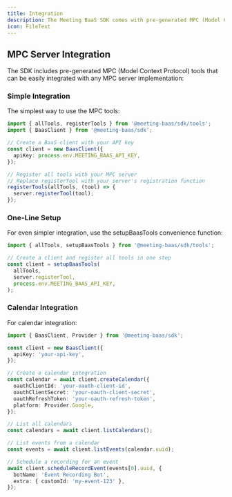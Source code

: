 ```yaml
---
title: Integration
description: The Meeting BaaS SDK comes with pre-generated MPC (Model Context Protocol) tools that can be easily integrated with any MPC server implementation. These tools are bundled by default and can be imported directly.
icon: FileText
---
```


## MPC Server Integration

The SDK includes pre-generated MPC (Model Context Protocol) tools that can be easily integrated with any MPC server implementation:

### Simple Integration

The simplest way to use the MPC tools:

```typescript
import { allTools, registerTools } from '@meeting-baas/sdk/tools';
import { BaasClient } from '@meeting-baas/sdk';

// Create a BaaS client with your API key
const client = new BaasClient({
  apiKey: process.env.MEETING_BAAS_API_KEY,
});

// Register all tools with your MPC server
// Replace registerTool with your server's registration function
registerTools(allTools, (tool) => {
  server.registerTool(tool);
});
```

### One-Line Setup

For even simpler integration, use the setupBaasTools convenience function:

```typescript
import { allTools, setupBaasTools } from '@meeting-baas/sdk/tools';

// Create a client and register all tools in one step
const client = setupBaasTools(
  allTools,
  server.registerTool,
  process.env.MEETING_BAAS_API_KEY,
);
```

### Calendar Integration

For calendar integration:

```typescript
import { BaasClient, Provider } from '@meeting-baas/sdk';

const client = new BaasClient({
  apiKey: 'your-api-key',
});

// Create a calendar integration
const calendar = await client.createCalendar({
  oauthClientId: 'your-oauth-client-id',
  oauthClientSecret: 'your-oauth-client-secret',
  oauthRefreshToken: 'your-oauth-refresh-token',
  platform: Provider.Google,
});

// List all calendars
const calendars = await client.listCalendars();

// List events from a calendar
const events = await client.listEvents(calendar.uuid);

// Schedule a recording for an event
await client.scheduleRecordEvent(events[0].uuid, {
  botName: 'Event Recording Bot',
  extra: { customId: 'my-event-123' },
});
```

